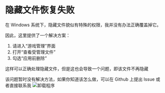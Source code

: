 # 隐藏文件恢复失败
在 Windows 系统下，隐藏文件貌似有特殊的权限，我并没有办法正确覆盖掉它。

因此，这里提供了一个解决方案：
1. 请进入“游戏管理”界面
2. 打开“查看受管理文件”
3. 勾选“应用前删除”

这样可以正确处理隐藏文件，但是这也会导致一个问题，即该文件不再隐藏

该问题暂时没有解决方法，如果你知道该怎么做，可以在 Github 上提出 Issue 或者直接联系我
![卸载程序](/img/help/hidden_files.jpg)